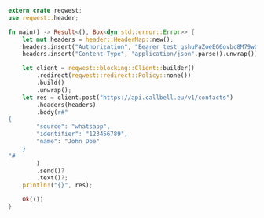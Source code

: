```rust
extern crate reqwest;
use reqwest::header;

fn main() -> Result<(), Box<dyn std::error::Error>> {
    let mut headers = header::HeaderMap::new();
    headers.insert("Authorization", "Bearer test_gshuPaZoeEG6ovbc8M79w0QyM".parse().unwrap());
    headers.insert("Content-Type", "application/json".parse().unwrap());

    let client = reqwest::blocking::Client::builder()
        .redirect(reqwest::redirect::Policy::none())
        .build()
        .unwrap();
    let res = client.post("https://api.callbell.eu/v1/contacts")
        .headers(headers)
        .body(r#"
{
        "source": "whatsapp",
        "identifier": "123456789",
        "name": "John Doe"
    }
"#
        )
        .send()?
        .text()?;
    println!("{}", res);

    Ok(())
}

```